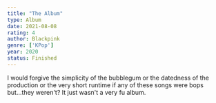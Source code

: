 ```yaml
---
title: "The Album"
type: Album
date: 2021-08-08
rating: 4
author: Blackpink
genre: ['KPop']
year: 2020
status: Finished
---
```


I would forgive the simplicity of the bubblegum or the datedness of the production or the very short runtime if any of these songs were bops but...they weren't? It just wasn't a very fu album.
